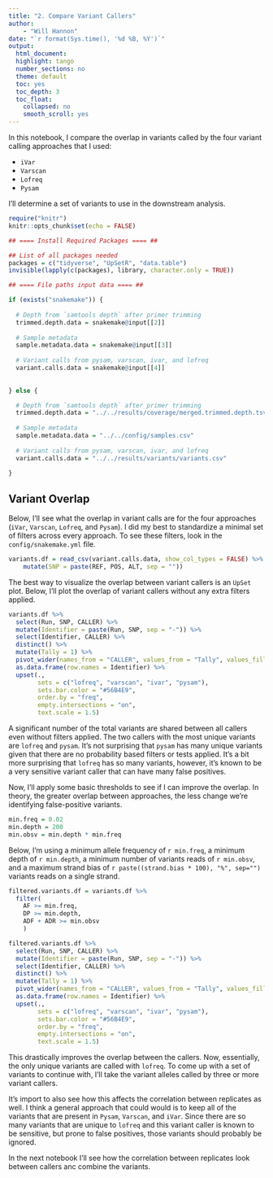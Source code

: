 ```yaml
---
title: "2. Compare Variant Callers"
author:
    - "Will Hannon"
date: "`r format(Sys.time(), '%d %B, %Y')`"
output: 
  html_document:
  highlight: tango
  number_sections: no
  theme: default
  toc: yes
  toc_depth: 3
  toc_float:
    collapsed: no
    smooth_scroll: yes
---
```


In this notebook, I compare the overlap in variants called by the four variant calling approaches that I used: 

- `iVar`
- `Varscan`
- `Lofreq`
- `Pysam`

I'll determine a set of variants to use in the downstream analysis. 

```r
require("knitr")
knitr::opts_chunk$set(echo = FALSE)
```

```r

## ==== Install Required Packages ==== ##

## List of all packages needed
packages = c("tidyverse", "UpSetR", "data.table")
invisible(lapply(c(packages), library, character.only = TRUE))

```

```r

## ==== File paths input data ==== ##

if (exists("snakemake")) {
  
  # Depth from `samtools depth` after primer trimming
  trimmed.depth.data = snakemake@input[[2]]
  
  # Sample metadata
  sample.metadata.data = snakemake@input[[3]]
  
  # Variant calls from pysam, varscan, ivar, and lofreq
  variant.calls.data = snakemake@input[[4]]
  
  
} else {

  # Depth from `samtools depth` after primer trimming
  trimmed.depth.data = "../../results/coverage/merged.trimmed.depth.tsv"
  
  # Sample metadata
  sample.metadata.data = "../../config/samples.csv"
  
  # Variant calls from pysam, varscan, ivar, and lofreq
  variant.calls.data = "../../results/variants/variants.csv"
  
}

```

## Variant Overlap 

Below, I'll see what the overlap in variant calls are for the four approaches (`iVar`, `Varscan`, `Lofreq`, and `Pysam`). I did my best to standardize a minimal set of filters across every approach. To see these filters, look in the `config/snakemake.yml` file. 

```r

variants.df = read_csv(variant.calls.data, show_col_types = FALSE) %>% 
    mutate(SNP = paste(REF, POS, ALT, sep = "")) 

```

The best way to visualize the overlap between variant callers is an `UpSet` plot. Below, I'll plot the overlap of variant callers without any extra filters applied.

```r

variants.df %>% 
  select(Run, SNP, CALLER) %>% 
  mutate(Identifier = paste(Run, SNP, sep = "-")) %>% 
  select(Identifier, CALLER) %>% 
  distinct() %>% 
  mutate(Tally = 1) %>% 
  pivot_wider(names_from = "CALLER", values_from = "Tally", values_fill = 0) %>% 
  as.data.frame(row.names = Identifier) %>%
  upset(., 
        sets = c("lofreq", "varscan", "ivar", "pysam"),
        sets.bar.color = "#56B4E9",
        order.by = "freq",
        empty.intersections = "on",
        text.scale = 1.5)

```

A significant number of the total variants are shared between all callers even without filters applied. The two callers with the most unique variants are `lofreq` and `pysam`. It's not surprising that `pysam` has many unique variants given that there are no probability based filters or tests applied. It's a bit more surprising that `lofreq` has so many variants, however, it's known to be a very sensitive variant caller that can have many false positives. 

Now, I'll apply some basic thresholds to see if I can improve the overlap. In theory, the greater overlap between approaches, the less change we're identifying false-positive variants. 

```r

min.freq = 0.02
min.depth = 200
min.obsv = min.depth * min.freq

```

Below, I'm using a minimum allele frequency of `r min.freq`, a minimum depth of `r min.depth`, a minimum number of variants reads of `r min.obsv`, and a maximum strand bias of `r paste((strand.bias * 100), "%", sep="")` variants reads on a single strand.

```r

filtered.variants.df = variants.df %>% 
  filter(
    AF >= min.freq,
    DP >= min.depth,
    ADF + ADR >= min.obsv
    )

filtered.variants.df %>% 
  select(Run, SNP, CALLER) %>% 
  mutate(Identifier = paste(Run, SNP, sep = "-")) %>% 
  select(Identifier, CALLER) %>% 
  distinct() %>% 
  mutate(Tally = 1) %>% 
  pivot_wider(names_from = "CALLER", values_from = "Tally", values_fill = 0) %>% 
  as.data.frame(row.names = Identifier) %>%
  upset(., 
        sets = c("lofreq", "varscan", "ivar", "pysam"),
        sets.bar.color = "#56B4E9",
        order.by = "freq",
        empty.intersections = "on",
        text.scale = 1.5)

```

This drastically improves the overlap between the callers. Now, essentially, the only unique variants are called with `lofreq`. To come up with a set of variants to continue with, I'll take the variant alleles called by three or more variant callers. 

It's import to also see how this affects the correlation between replicates as well. I think a general approach that could would is to keep all of the variants that are present in `Pysam`, `Varscan`, and `iVar`. Since there are so many variants that are unique to `lofreq` and this variant caller is known to be sensitive, but prone to false positives, those variants should probably be ignored. 

In the next notebook I'll see how the correlation between replicates look between callers anc combine the variants. 


